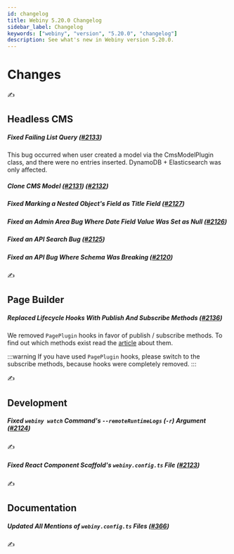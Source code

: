 ```yaml
---
id: changelog
title: Webiny 5.20.0 Changelog
sidebar_label: Changelog
keywords: ["webiny", "version", "5.20.0", "changelog"]
description: See what's new in Webiny version 5.20.0.
---
```


# Changes

✍️

## Headless CMS

##### Fixed Failing List Query ([#2133](https://github.com/webiny/webiny-js/pull/2133))

This bug occurred when user created a model via the CmsModelPlugin class, and there were no entries inserted. DynamoDB + Elasticsearch was only affected.

##### Clone CMS Model ([#2131](https://github.com/webiny/webiny-js/pull/2131)) ([#2132](https://github.com/webiny/webiny-js/pull/2132))

##### Fixed Marking a Nested Object's Field as Title Field ([#2127](https://github.com/webiny/webiny-js/pull/2127))

##### Fixed an Admin Area Bug Where Date Field Value Was Set as Null ([#2126](https://github.com/webiny/webiny-js/pull/2126))

##### Fixed an API Search Bug ([#2125](https://github.com/webiny/webiny-js/pull/2125))

##### Fixed an API Bug Where Schema Was Breaking ([#2120](https://github.com/webiny/webiny-js/pull/2120))

✍️

## Page Builder

##### Replaced Lifecycle Hooks With Publish And Subscribe Methods ([#2136](https://github.com/webiny/webiny-js/pull/2136))

We removed `PagePlugin` hooks in favor of publish / subscribe methods. To find out which methods exist read the [article](/docs/key-topics/page-builder/lifecycle-events) about them.

:::warning
If you have used `PagePlugin` hooks, please switch to the subscribe methods, because hooks were completely removed.
:::

✍️

## Development

##### Fixed `webiny watch` Command's `--remoteRuntimeLogs` (`-r`) Argument ([#2124](https://github.com/webiny/webiny-js/pull/2124))

✍️

##### Fixed React Component Scaffold's `webiny.config.ts` File ([#2123](https://github.com/webiny/webiny-js/pull/2123))

✍️

## Documentation

##### Updated All Mentions of `webiny.config.ts` Files ([#366](https://github.com/webiny/docs.webiny.com/pull/366))

✍️
️
